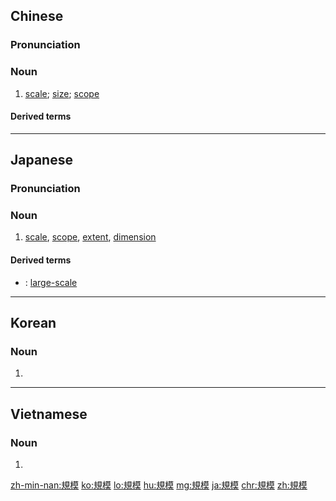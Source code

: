 {{also|规模}}
==Chinese==
{{zh-forms|s=规模}}

===Pronunciation===
{{zh-pron
|m=guīmó
|c=kwai1 mou4
|mn=kui-bô͘
|cat=n
}}

===Noun===
{{zh-noun}}

# [[scale]]; [[size]]; [[scope]]

====Derived terms====
{{zh-der|大規模|規模化|規模經濟|規模經營|規模效益|小規模}}

{{zh-cat|Elementary}}

----

==Japanese==
{{ja-kanjitab|き|ぼ|yomi=o}}

===Pronunciation===
{{ja-pron|きぼ|y=o}}

===Noun===
{{ja-noun|きぼ}}

# [[scale]], [[scope]], [[extent]], [[dimension]]
#: {{ja-usex|数千人'''規模'''のデモが行われた。|すうせんにん '''きぼ''' の デモ が おこなわれた。|Thousands took to streets.}}

====Derived terms====
* {{ja-l|大規模}}: [[large-scale]]

----

==Korean==
{{ko-hanjatab}}

===Noun===
{{ko-noun|hj|hangeul=규모}}

# {{hanja form of|규모|[[scale]], [[scope]], [[extent]], [[dimension]]}}

----

==Vietnamese==
{{vi-hantutab}}

===Noun===
{{vi-hantu}}

# {{han tu form of|quy mô|[[scale]], [[scope]]}}

[[zh-min-nan:規模]]
[[ko:規模]]
[[lo:規模]]
[[hu:規模]]
[[mg:規模]]
[[ja:規模]]
[[chr:規模]]
[[zh:規模]]